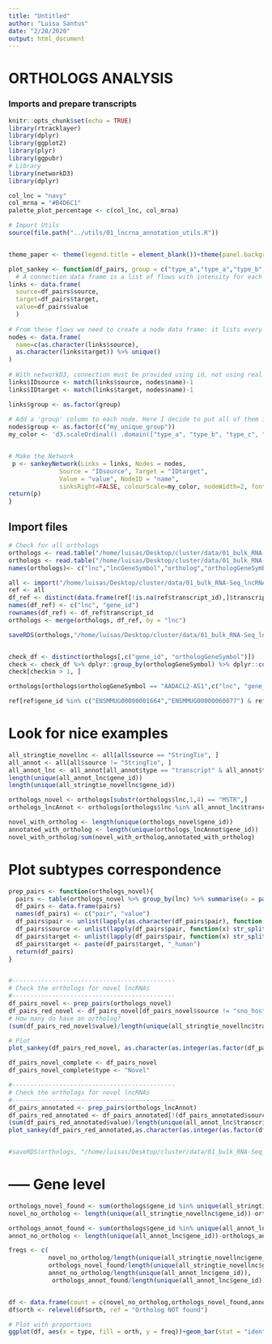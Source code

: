 ```yaml
---
title: "Untitled"
author: "Luisa Santus"
date: "2/28/2020"
output: html_document
---
```


# ORTHOLOGS ANALYSIS 


### Imports and prepare transcripts
```r
knitr::opts_chunk$set(echo = TRUE)
library(rtracklayer)
library(dplyr)
library(ggplot2)
library(plyr)
library(ggpubr)
# Library
library(networkD3)
library(dplyr)

col_lnc = "navy"
col_mrna = "#B4D6C1"
palette_plot_percentage <- c(col_lnc, col_mrna)

# Import Utils
source(file.path("../utils/01_lncrna_annotation_utils.R"))


theme_paper <- theme(legend.title = element_blank())+theme(panel.background = element_rect(fill = "white", colour = "white"))+theme(panel.background = element_rect(fill = "white", colour = "grey50"))+theme(axis.text = element_text(size = 18), axis.title = element_text(size = 20), legend.text = element_text(size = 18))

plot_sankey <- function(df_pairs, group = c("type_a","type_a","type_b","type_b","type_b", "type_b", "type_b")){
  # A connection data frame is a list of flows with intensity for each flow
links <- data.frame(
  source=df_pairs$source, 
  target=df_pairs$target, 
  value=df_pairs$value
  )
 
# From these flows we need to create a node data frame: it lists every entities involved in the flow
nodes <- data.frame(
  name=c(as.character(links$source), 
  as.character(links$target)) %>% unique()
)
 
# With networkD3, connection must be provided using id, not using real name like in the links dataframe.. So we need to reformat it.
links$IDsource <- match(links$source, nodes$name)-1 
links$IDtarget <- match(links$target, nodes$name)-1

links$group <- as.factor(group)
 
# Add a 'group' column to each node. Here I decide to put all of them in the same group to make them grey
nodes$group <- as.factor(c("my_unique_group"))
my_color <- 'd3.scaleOrdinal() .domain(["type_a", "type_b", "type_c", "my_unique_group"]) .range(["#C60F7B","orange", "navy", "darkgrey"])'


# Make the Network
 p <- sankeyNetwork(Links = links, Nodes = nodes,
              Source = "IDsource", Target = "IDtarget",
              Value = "value", NodeID = "name", 
              sinksRight=FALSE, colourScale=my_color, nodeWidth=2, fontSize=15, nodePadding=35, LinkGroup="group", NodeGroup="group", fontFamily = "Arial")
return(p)
}

```

## Import files

```r

# Check for all orthologs 
orthologs <- read.table("/home/luisas/Desktop/cluster/data/01_bulk_RNA-Seq_lncRNAs_annotation/05_orthologs/slncky-master/out.orthologs.txt")
orthologs <- read.table("/home/luisas/Desktop/cluster/data/01_bulk_RNA-Seq_lncRNAs_annotation/05_orthologs/slncky-master/out.orthologs.top.txt")
names(orthologs)<- c("lnc","lncGeneSymbol","ortholog","orthologGeneSymbol","alignScore","exonID","locusID","indelRate(exon)" ,"indelRate(intron)","lncExonsAligned","orthExonsAligned","spliceConserved","spliceTotal","category(mmul10)","category(hg38)")

all <- import("/home/luisas/Desktop/cluster/data/01_bulk_RNA-Seq_lncRNAs_annotation/03_novel_lncRNAs_list/rheMac10_EBOV_and_novel_genenames.gtf")
ref <- all
df_ref <- distinct(data.frame(ref[!is.na(ref$transcript_id),]$transcript_id, ref[!is.na(ref$transcript_id),]$gene_id, stringsAsFactors = F))
names(df_ref) <- c("lnc", "gene_id")
rownames(df_ref) <- df_ref$transcript_id
orthologs <- merge(orthologs, df_ref, by = "lnc")

saveRDS(orthologs,"/home/luisas/Desktop/cluster/data/01_bulk_RNA-Seq_lncRNAs_annotation/05_orthologs/orthologs_geneid.rds")


check_df <- distinct(orthologs[,c("gene_id", "orthologGeneSymbol")])
check <- check_df %>% dplyr::group_by(orthologGeneSymbol) %>% dplyr::count()
check[check$n > 1, ]

orthologs[orthologs$orthologGeneSymbol == "AADACL2-AS1",c("lnc", "gene_id", "orthologGeneSymbol")]

ref[ref$gene_id %in% c("ENSMMUG00000001664","ENSMMUG00000060077") & ref$type == "gene",]
```


# Look for nice examples 

```r
all_stringtie_novellnc <- all[all$source == "StringTie", ]
all_annot <- all[all$source != "StringTie", ]
all_annot_lnc <- all_annot[all_annot$type == "transcript" & all_annot$transcript_biotype == "lncRNA",]
length(unique(all_annot_lnc$gene_id))
length(unique(all_stringtie_novellnc$gene_id))

orthologs_novel <- orthologs[substr(orthologs$lnc,1,4) == "MSTR",]
orthologs_lncAnnot <- orthologs[orthologs$lnc %in% all_annot_lnc$transcript_id,]

novel_with_ortholog <- length(unique(orthologs_novel$gene_id))
annotated_with_ortholog <- length(unique(orthologs_lncAnnot$gene_id))
novel_with_ortholog/sum(novel_with_ortholog,annotated_with_ortholog)

```

# Plot subtypes correspondence

```r
prep_pairs <- function(orthologs_novel){
  pairs <- table(orthologs_novel %>% group_by(lnc) %>% summarise(a = paste(`category(mmul10)`, `category(hg38)`)))
  df_pairs <- data.frame(pairs)
  names(df_pairs) <- c("pair", "value")
  df_pairs$pair <- unlist(lapply(as.character(df_pairs$pair), function(x) str_replace_all(x, "divergent", "antisense")))
  df_pairs$source <- unlist(lapply(df_pairs$pair, function(x) str_split(x, " ")[[1]][1]))
  df_pairs$target <- unlist(lapply(df_pairs$pair, function(x) str_split(x, " ")[[1]][2]))
  df_pairs$target <- paste(df_pairs$target, "_human")
  return(df_pairs)
}


#---------------------------------------------
# Check the orthologs for novel lncRNAs 
#---------------------------------------------
df_pairs_novel <- prep_pairs(orthologs_novel)
df_pairs_red_novel <- df_pairs_novel[df_pairs_novel$source != "sno_host",]
# How many do have an ortholog? 
(sum(df_pairs_red_novel$value)/length(unique(all_stringtie_novellnc$transcript_id)))*100

# Plot
plot_sankey(df_pairs_red_novel, as.character(as.integer(as.factor(df_pairs_red_novel$source))))

df_pairs_novel_complete <- df_pairs_novel
df_pairs_novel_complete$type <- "Novel"

#---------------------------------------------
# Check the orthologs for novel lncRNAs 
#---------------------------------------------
df_pairs_annotated <- prep_pairs(orthologs_lncAnnot)
df_pairs_red_annotated <- df_pairs_annotated[!(df_pairs_annotated$source %in%  c("sno_host", "mir_host_exon", "mir_host_intron")),]
(sum(df_pairs_red_annotated$value)/length(unique(all_annot_lnc$transcript_id)))*100
plot_sankey(df_pairs_red_annotated,as.character(as.integer(as.factor(df_pairs_red_annotated$source))))


#saveRDS(orthologs, "/home/luisas/Desktop/cluster/data/01_bulk_RNA-Seq_lncRNAs_annotation/05_orthologs/orthologs.rds")

```






# ----- Gene level
```r


orthologs_novel_found <- sum(orthologs$gene_id %in% unique(all_stringtie_novellnc$gene_id))
novel_no_ortholog <- length(unique(all_stringtie_novellnc$gene_id))-orthologs_novel_found

orthologs_annot_found <- sum(orthologs$gene_id %in% unique(all_annot_lnc$gene_id))
annot_no_ortholog <- length(unique(all_annot_lnc$gene_id))-orthologs_annot_found

freqs <- c( 
           novel_no_ortholog/length(unique(all_stringtie_novellnc$gene_id)), 
           orthologs_novel_found/length(unique(all_stringtie_novellnc$gene_id)),
           annot_no_ortholog/length(unique(all_annot_lnc$gene_id)),
            orthologs_annot_found/length(unique(all_annot_lnc$gene_id)))


df <- data.frame(count = c(novel_no_ortholog,orthologs_novel_found,annot_no_ortholog,orthologs_annot_found ), type = c("Novel", "Novel", "Annotated", "Annotated"), orth = c( "Ortholog NOT found","Ortholog found", "Ortholog NOT found", "Ortholog found"),freq = freqs) 
df$orth <- relevel(df$orth, ref = "Ortholog NOT found") 

# Plot with proportions
ggplot(df, aes(x = type, fill = orth, y = freq))+geom_bar(stat = "identity", alpha  = 0.6, position = "stack")+theme_paper+xlab("")+scale_fill_manual(values = c("grey","#525252"))+ylab("Proportion")

```
